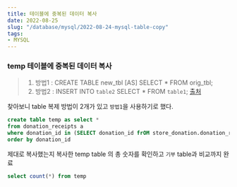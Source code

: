 ```yaml
---
title: 테이블에 중복된 데이터 복사
date: 2022-08-25
slug: "/database/mysql/2022-08-24-mysql-table-copy"
tags:
- MYSQL
---
```


### temp 테이블에 중복된 데이터 복사

> 1. 방법1 :  CREATE TABLE new_tbl [AS] SELECT * FROM orig_tbl;
> 2. 방법2 :  INSERT INTO `table2` SELECT * FROM `table1`;
[출처](https://stackoverflow.com/questions/7482443/how-to-copy-data-from-one-table-to-another-new-table-in-mysql)

찾아보니 table 복제 방법이 2개가 있고 `방법1`을 사용하기로 했다.

``` sql
create table temp as select *
from donation_receipts a
where donation_id in (SELECT donation_id frOM store_donation.donation_receipts GROUP BY donation_id HAVING count(*) > 1 )
order by donation_id
```
제대로 복사했는지
복사한 temp table 의 총 숫자를 확인하고 `기부` table과 비교까지 완료
``` sql
select count(*) from temp
```